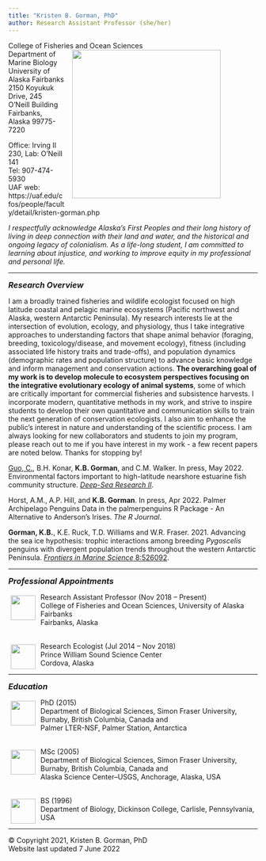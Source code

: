 ```yaml
---
title: "Kristen B. Gorman, PhD"
author: Research Assistant Professor (she/her)
---
```


<p>College of Fisheries and Ocean Sciences<img style="float: right; margin: 0px 75px 15px 15px;" src="/Users/KBGorman/Documents/2021 KGorman website/gormankb.github.io/index_files/figure-html/KGorman_2019.jpg" width="300" />
<br>Department of Marine Biology
<br>University of Alaska Fairbanks
<br>2150 Koyukuk Drive, 245 O’Neill Building
<br>Fairbanks, Alaska 99775-7220

<P>Office: Irving II 230, Lab: O'Neill 141
<br>Tel: 907-474-5930
<br>UAF web: https://uaf.edu/cfos/people/faculty/detail/kristen-gorman.php

<P>*I respectfully acknowledge Alaska's First Peoples and their long history of*
<br>*living in deep connection with their land and water, and the historical and*
<br>*ongoing legacy of colonialism. As a life-long student, I am committed to*
<br>*learning about injustice, and working to improve equity in my professional*
<br>*and personal life.*

<HR>
<font size="3"><b><i>Research Overview</b></i></font>
<p>I am a broadly trained fisheries and wildlife ecologist focused on high latitude coastal and pelagic marine ecosystems (Pacific northwest and Alaska, western Antarctic Peninsula). My research interests lie at the intersection of evolution, ecology, and physiology, thus I take integrative approaches to understanding factors that shape animal behavior (foraging, breeding, toxicology/disease, and movement ecology), fitness (including associated life history traits and trade-offs), and population dynamics (demographic rates and population structure) to advance basic knowledge and inform management and conservation actions. **The overarching goal of my work is to develop molecule to ecosystem perspectives focusing on the integrative evolutionary ecology of animal systems**, some of which are critically important for commercial fisheries and subsistence harvests. I incorporate modern, quantitative methods in my work, and strive to inspire students to develop their own quantitative and communication skills to train the next generation of conservation ecologists. I also aim to enhance the public's interest in nature and understanding of the scientific process. I am always looking for new collaborators and students to join my program, please reach out to me if you have interest in my work - a few recent papers are noted below. Thanks for stopping by!

<p><u>Guo, C.</u>, B.H. Konar, **K.B. Gorman**, and C.M. Walker. In press, May 2022. Environmental factors important to high-latitude nearshore estuarine fish community structure. <a href="https://doi.org/10.1016/j.dsr2.2022.105109">*Deep-Sea Research II*</a>.

<p>Horst, A.M., A.P. Hill, and **K.B. Gorman**. In press, Apr 2022. Palmer Archipelago Penguins Data in the palmerpenguins R Package - An Alternative to Anderson’s Irises. *The R Journal*.

<p>**Gorman, K.B.**, K.E. Ruck, T.D. Williams and W.R. Fraser. 2021. Advancing the sea ice hypothesis: trophic interactions among breeding *Pygoscelis* penguins with divergent population trends throughout the western Antarctic Peninsula. <a href="https://doi.org/10.3389/fmars.2021.526092">*Frontiers in Marine Science* 8:526092</a>.

<HR>
<font size="3"><b><i>Professional Appointments</b></i></font>
<p>Research Assistant Professor (Nov 2018 – Present)<img style="float: left; margin: 5px 10px 5px 5px;" src="/Users/KBGorman/Documents/2021 KGorman website/gormankb.github.io/index_files/figure-html/CFOS-iceberg-ship-fish-COLOR.png" width="50" />
<br>College of Fisheries and Ocean Sciences, University of Alaska Fairbanks
<br>Fairbanks, Alaska

<br>Research Ecologist (Jul 2014 – Nov 2018)<img style="float: left; margin: 5px 10px 5px 5px;" src="/Users/KBGorman/Documents/2021 KGorman website/gormankb.github.io/index_files/figure-html/PWSSC.png" width="50" />
<br>Prince William Sound Science Center
<br>Cordova, Alaska

<HR>
<font size="3"><b><i>Education</b></i></font>
<p>PhD (2015)<img style="float: left; margin: 5px 10px 5px 5px;" src="/Users/KBGorman/Documents/2021 KGorman website/gormankb.github.io/index_files/figure-html/SFU-3.png" width="50" />
<br>Department of Biological Sciences, Simon Fraser University, Burnaby, British Columbia, Canada and
<br>Palmer LTER-NSF, Palmer Station, Antarctica

<br>MSc (2005)<img style="float: left; margin: 5px 10px 5px 5px;" src="/Users/KBGorman/Documents/2021 KGorman website/gormankb.github.io/index_files/figure-html/SFU-3.png" width="50" />
<br>Department of Biological Sciences, Simon Fraser University, Burnaby, British Columbia, Canada and
<br>Alaska Science Center–USGS, Anchorage, Alaska, USA

<br>BS (1996)<img style="float: left; margin: 5px 10px 5px 5px;" src="/Users/KBGorman/Documents/2021 KGorman website/gormankb.github.io/index_files/figure-html/Dickinson.png" width="50" />
<br>Department of Biology, Dickinson College, Carlisle, Pennsylvania, USA

<HR>
<p>© Copyright 2021, Kristen B. Gorman, PhD
<br> Website last updated 7 June 2022